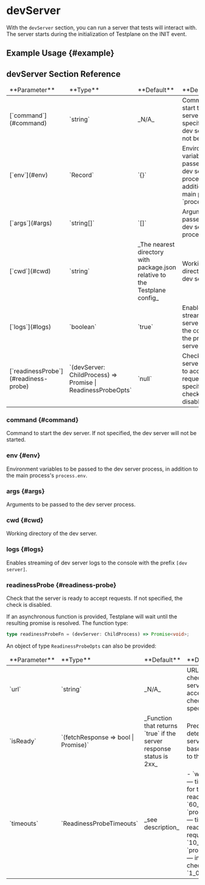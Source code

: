 
# devServer

With the `devServer` section, you can run a server that tests will interact with. The server starts during the initialization of Testplane on the INIT event.

## Example Usage {#example}

<DevServerExample />

## devServer Section Reference

<table>
    <thead>
    <tr>
        <td>**Parameter**</td>
        <td>**Type**</td>
        <td>**Default**</td>
        <td>**Description**</td>
    </tr>
    </thead>
    <tbody>
    <tr>
        <td>[`command`](#command)</td>
        <td>`string`</td>
        <td>_N/A_</td>
        <td>
            Command to start the dev server. If not specified, the dev server will not be started.
        </td>
    </tr>
    <tr>
        <td>[`env`](#env)</td>
        <td>`Record<string, string>`</td>
        <td>`{}`</td>
        <td>
            Environment variables to be passed to the dev server process, in addition to the main process's `process.env`.
        </td>
    </tr>
    <tr>
        <td>[`args`](#args)</td>
        <td>`string[]`</td>
        <td>`[]`</td>
        <td>
            Arguments to be passed to the dev server process.
        </td>
    </tr>
    <tr>
        <td>[`cwd`](#cwd)</td>
        <td>`string`</td>
        <td>_The nearest directory with package.json relative to the Testplane config_</td>
        <td>
            Working directory of the dev server.
        </td>
    </tr>
    <tr>
        <td>[`logs`](#logs)</td>
        <td>`boolean`</td>
        <td>`true`</td>
        <td>
            Enables streaming of dev server logs to the console with the prefix `[dev server]`.
        </td>
    </tr>
    <tr>
        <td>[`readinessProbe`](#readiness-probe)</td>
        <td>`(devServer: ChildProcess) => Promise<void/> | ReadinessProbeOpts`</td>
        <td>`null`</td>
        <td>
            Check that the server is ready to accept requests. If not specified, the check is disabled.
        </td>
    </tr>
    </tbody>
</table>

### command {#command}

Command to start the dev server. If not specified, the dev server will not be started.

### env {#env}

Environment variables to be passed to the dev server process, in addition to the main process's `process.env`.

### args {#args}

Arguments to be passed to the dev server process.

### cwd {#cwd}

Working directory of the dev server.

### logs {#logs}

Enables streaming of dev server logs to the console with the prefix `[dev server]`.

### readinessProbe {#readiness-probe}

Check that the server is ready to accept requests. If not specified, the check is disabled.

If an asynchronous function is provided, Testplane will wait until the resulting promise is resolved. The function type:

```typescript
type readinessProbeFn = (devServer: ChildProcess) => Promise<void>;
```

An object of type `ReadinessProbeOpts` can also be provided:

<table>
    <thead>
    <tr>
        <td>**Parameter**</td>
        <td>**Type**</td>
        <td>**Default**</td>
        <td>**Description**</td>
    </tr>
    </thead>
    <tbody>
    <tr>
        <td>`url`</td>
        <td>`string`</td>
        <td>_N/A_</td>
        <td>
            URL that Testplane can check to ensure the server is ready to accept requests. The check is disabled if not specified.
        </td>
    </tr>
    <tr>
        <td>`isReady`</td>
        <td>`(fetchResponse => bool | Promise<bool>)`</td>
        <td>_Function that returns `true` if the server response status is 2xx_</td>
        <td>
            Predicate that determines the server's readiness based on the response to the `url` request.
        </td>
    </tr>
    <tr>
        <td>`timeouts`</td>
        <td>`ReadinessProbeTimeouts`</td>
        <td>_see description_</td>
        <td>
            - `waitServerTimeout` — timeout for waiting for the server to be ready in ms. Default: `60_000`.
            - `probeRequestTimeout` — timeout for a single readiness check request in ms. Default: `10_000`.
            - `probeRequestInterval` — interval between checks in ms. Default: `1_000`.
        </td>
    </tr>
    </tbody>
</table>
